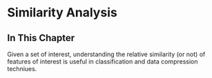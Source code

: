 # Similarity Analysis

## In This Chapter

Given a set of interest, understanding the relative similarity (or not) of features of interest is useful in classification and data compression techniues.